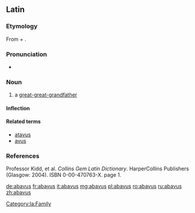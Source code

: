 ==Latin==

===Etymology===
From {{term|ab|lang=la}} + {{term|avus||grandfather|lang=la}}.

===Pronunciation===
* {{a|Classical}} {{IPA|/ˈa.ba.wus/|lang=la}}

===Noun===
{{la-noun|abavus|abavi|abavī|m|second}}

# a [[great-great-grandfather]]

====Inflection====
{{la-decl-2nd|abav}}

====Related terms====
* [[atavus]]
* [[avus]]

===References===
Professor Kidd, et al. ''Collins Gem Latin Dictionary''. HarperCollins Publishers (Glasgow: 2004). ISBN 0-00-470763-X. page 1.

[[Category:la:Family]]

[[de:abavus]]
[[fr:abavus]]
[[it:abavus]]
[[mg:abavus]]
[[pl:abavus]]
[[ro:abavus]]
[[ru:abavus]]
[[zh:abavus]]